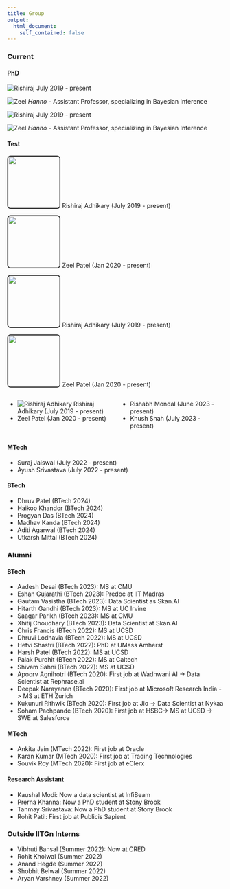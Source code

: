 ```yaml
---
title: Group
output:
  html_document:
    self_contained: false
---
```


### Current

#### PhD 

::: {layout-ncol=4}
![Rishiraj](https://rishi-a.github.io/images/RISHIRAJ.jpg)
July 2019 - present

![Zeel](https://patel-zeel.github.io/images/profile_crop.png)
*Hanno* - Assistant Professor, specializing in Bayesian Inference

![Rishiraj](https://rishi-a.github.io/images/RISHIRAJ.jpg)
July 2019 - present

![Zeel](https://patel-zeel.github.io/images/profile_crop.png)
*Hanno* - Assistant Professor, specializing in Bayesian Inference

:::

#### Test

::: {layout-ncol=4}
<img src="https://rishi-a.github.io/images/RISHIRAJ.jpg" class="cropped-image">
Rishiraj Adhikary (July 2019 - present)

<img src="https://patel-zeel.github.io/images/profile_crop.png" class="cropped-image">
Zeel Patel (Jan 2020 - present)

<img src="https://rishi-a.github.io/images/RISHIRAJ.jpg" class="cropped-image">
Rishiraj Adhikary (July 2019 - present)

<img src="https://patel-zeel.github.io/images/profile_crop.png" class="cropped-image">
Zeel Patel (Jan 2020 - present)

:::

<style>
.cropped-image {
  width: 120px;
  height: 120px;
  object-fit: cover;
  border: 2px solid #333; /* Set the border style and color */
  border-radius: 8px; /* Optional: add rounded corners for a nicer look */
}
</style>

::: columns
::: {.column width="50%"}

- ![Rishiraj Adhikary](https://rishi-a.github.io/images/RISHIRAJ.jpg) Rishiraj Adhikary (July 2019 - present)
- Zeel Patel (Jan 2020 - present)
:::

::: {.column width="50%"}
- Rishabh Mondal (June 2023 - present)
- Khush Shah (July 2023 - present)


:::
:::


#### MTech

::: {layout-ncol=2}

- Suraj Jaiswal (July 2022 - present)
- Ayush Srivastava (July 2022 - present)

:::

#### BTech

::: {layout-ncol=2}

- Dhruv Patel (BTech 2024)
- Haikoo Khandor (BTech 2024)
- Progyan Das (BTech 2024)
- Madhav Kanda (BTech 2024)
- Aditi Agarwal (BTech 2024)
- Utkarsh Mittal (BTech 2024)

:::


### Alumni


#### BTech

- Aadesh Desai (BTech 2023): MS at CMU
- Eshan Gujarathi (BTech 2023): Predoc at IIT Madras
- Gautam Vasistha (BTech 2023): Data Scientist as Skan.AI
- Hitarth Gandhi (BTech 2023): MS at UC Irvine
- Saagar Parikh (BTech 2023): MS at CMU
- Xhitij Choudhary (BTech 2023): Data Scientist at Skan.AI
- Chris Francis (BTech 2022): MS at UCSD
- Dhruvi Lodhavia (BTech 2022): MS at UCSD
- Hetvi Shastri (BTech 2022): PhD at UMass Amherst
- Harsh Patel (BTech 2022): MS at UCSD
- Palak Purohit (BTech 2022): MS at Caltech
- Shivam Sahni (BTech 2022): MS at UCSD
- Apoorv Agnihotri (BTech 2020): First job at Wadhwani AI -> Data Scientist at Rephrase.ai
- Deepak Narayanan (BTech 2020): First job at Microsoft Research India -> MS at ETH Zurich
- Kukunuri Rithwik (BTech 2020): First job at Jio -> Data Scientist at Nykaa
- Soham Pachpande (BTech 2020): First job at  HSBC-> MS at UCSD -> SWE at Salesforce

#### MTech

- Ankita Jain (MTech 2022): First job at Oracle
- Karan Kumar (MTech 2020): First job at Trading Technologies
- Souvik Roy (MTech 2020): First job at eClerx

#### Research Assistant

- Kaushal Modi: Now a data scientist at InfiBeam
- Prerna Khanna: Now a PhD student at Stony Brook
- Tanmay Srivastava: Now a PhD student at Stony Brook
- Rohit Patil: First job at Publicis Sapient

### Outside IITGn Interns

- Vibhuti Bansal (Summer 2022): Now at CRED
- Rohit Khoiwal (Summer 2022)
- Anand Hegde (Summer 2022)
- Shobhit Belwal (Summer 2022)
- Aryan Varshney (Summer 2022) 
